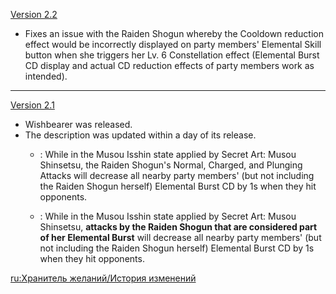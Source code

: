 {{Change History/Header}}
[[Version 2.2]]
* Fixes an issue with the Raiden Shogun whereby the Cooldown reduction effect would be incorrectly displayed on party members' Elemental Skill button when she triggers her Lv. 6 Constellation effect (Elemental Burst CD display and actual CD reduction effects of party members work as intended).
----
[[Version 2.1]]
*Wishbearer was released.
*The description was updated within a day of its release.
**{{Color|Old Description}}: While in the Musou Isshin state applied by Secret Art: Musou Shinsetsu, the Raiden Shogun's Normal, Charged, and Plunging Attacks will decrease all nearby party members' (but not including the Raiden Shogun herself) Elemental Burst CD by 1s when they hit opponents.
**{{Color|New Description}}: While in the Musou Isshin state applied by Secret Art: Musou Shinsetsu, '''attacks by the Raiden Shogun that are considered part of her Elemental Burst''' will decrease all nearby party members' (but not including the Raiden Shogun herself) Elemental Burst CD by 1s when they hit opponents.
<noinclude>

[[ru:Хранитель желаний/История изменений]]
</noinclude>